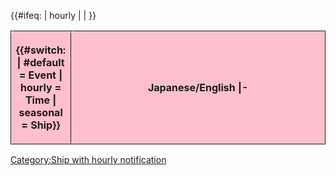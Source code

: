 {{#ifeq: {{{type|}}} | hourly | [[Category:Ship with hourly notification]] | }}
{| style="width: 100%;"
!style="width: 10%; text-align: center; border-radius: 6px; border-style: solid; border-width: 1px; background-color:pink" | '''{{#switch: {{{type|}}}| #default = Event | hourly = Time | seasonal = Ship}}'''
!style="width: 90%; text-align: center; border-radius: 6px; border-style: solid; border-width: 1px; background-color:pink" | '''Japanese/English'''
|- <noinclude>
|} </noinclude>